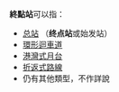 '''終點站'''可以指：
* [[總站|总站]] （'''终点站'''或始发站）
*[[環形迴車道|環形迴車道]]
*[[港灣式月台|港灣式月台]]
*[[折返式路線|折返式路線]]
*仍有其他類型，不作詳說
{{disambig|cat=三字作品消歧義}}
